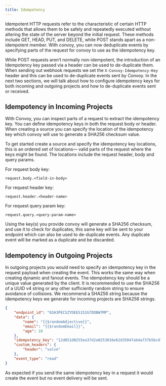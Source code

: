 ```yaml
---
title: Idempotency
---
```


Idempotent HTTP requests refer to the characteristic of certain HTTP methods that 
allows them to be safely and repeatedly executed without altering the state of the server 
beyond the initial request. These methods include GET, HEAD, PUT, and DELETE, while POST 
stands apart as a non-idempotent member. With convoy, you can now deduplicate events by 
specifying parts of the request for convoy to use as the idempotency key. 

While POST requests aren’t normally non-idempotent, the introduction of an Idempotency 
key passed via a header can be used to de-duplicate them. When sending out webhook 
requests we set the `X-Convoy-Idempotency-Key` header and this can be used to de-duplicate 
events sent by Convoy. In the next two sections, we will talk about how to configure 
idempotency keys for both incoming and outgoing projects and how to de-duplicate events sent or received.


## Idempotency in Incoming Projects

With Convoy, you can inspect parts of a request to extract the idempotency key. You can define idempotency keys in both the request body or header. When creating a source you can specify the location of the idempotency key which convoy will use to generate a SHA256 checksum value.

To get started create a source and specify the idempotency key locations, this is an ordered set of locations— valid parts of the request where the keys might be found. The locations include the request header, body and query params.

For request body key:
```  
request.body.<field-in-body>
```


For request header key:
```  
request.header.<header-name>
```


For request query param key:
```  
request.query.<query-param-name>
```


Using the key(s) you provide convoy will generate a SHA256 checksum, and use it to check for duplicates, this same key will be sent to your endpoint which can also be used to de-duplicate events. Any duplicate event will be marked as a duplicate and be discarded.

## Idempotency in Outgoing Projects

In outgoing projects you would need to specify an idempotency key in the request payload when creating the event. This works the same way when creating dynamic and fanout events. The idempotency key should be a unique value generated by the client. It is recommended to use the SHA256 of a UUID v4 string or any other sufficiently random string to ensure avoidance of collisions. We recommend a SHA256 string because the idempotency keys we generate for incoming projects are SHA256 strings.

```json 
{
    "endpoint_id": "01H3PECSZYDEES152G7DDBW7MP",
    "data": {
        "name": "{{$randomAdjective}}",
        "email": "{{$randomEmail}}",
        "age": 10
    },
    "idempotency_key": "12d851d0255ea37d2a0253016e62d35047ab4a737b5bcd75fb8fddff4b029249",
    "custom_headers": {
        "header": "valve"
    },
    "event_type": "read"
}

```


As expected if you send the same idempotency key in a request it would create the event but no event delivery will be sent.
